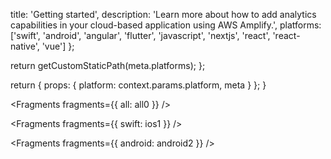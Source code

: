 
  title: 'Getting started',
  description:
    'Learn more about how to add analytics capabilities in your cloud-based application using AWS Amplify.',
  platforms: ['swift', 'android', 'angular', 'flutter', 'javascript', 'nextjs', 'react', 'react-native', 'vue']
};

  return getCustomStaticPath(meta.platforms);
};

  return {
    props: {
      platform: context.params.platform,
      meta
    }
  };
}


<Fragments fragments={{ all: all0 }} />


<Fragments fragments={{ swift: ios1 }} />


<Fragments fragments={{ android: android2 }} />
